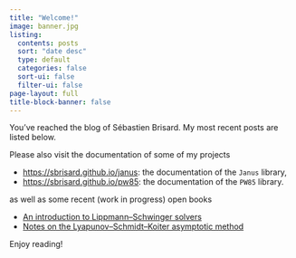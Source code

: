 ```yaml
---
title: "Welcome!"
image: banner.jpg
listing:
  contents: posts
  sort: "date desc"
  type: default
  categories: false
  sort-ui: false
  filter-ui: false
page-layout: full
title-block-banner: false
---
```


You’ve reached the blog of Sébastien Brisard. My most recent posts are listed
below.

Please also visit the documentation of some of my projects

- <https://sbrisard.github.io/janus>: the documentation of the `Janus` library,
- <https://sbrisard.github.io/pw85>: the documentation of the `PW85` library.

as well as some recent (work in progress) open books

- [An introduction to Lippmann–Schwinger solvers](https://github.com/sbrisard/LS-intro)
- [Notes on the Lyapunov–Schmidt–Koiter asymptotic method](https://sbrisard.github.io/LSK)

Enjoy reading!
